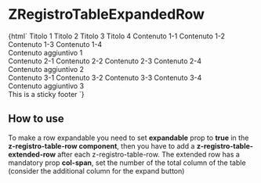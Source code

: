 
<Meta
  title="RegistroTable/ZRegistroTableExpandedRow"
  component="z-registro-table-expanded-row"
/>

# ZRegistroTableExpandedRow

<Preview>
  <Story name="ZRegistroTableExpandedRow-sample">
    {html`<z-registro-table bordered="true">
      <z-registro-table-head>
        <z-registro-table-header-row expandable="true">
          <z-registro-table-header>
            <span>Titolo 1</span>
          </z-registro-table-header>
          <z-registro-table-header>
            <span>Titolo 2</span>
          </z-registro-table-header>
          <z-registro-table-header>
            <span>Titolo 3</span>
          </z-registro-table-header>
          <z-registro-table-header>
            <span>Titolo 4</span>
          </z-registro-table-header>
        </z-registro-table-header-row>
      </z-registro-table-head>
      <z-registro-table-body>
        <z-registro-table-row expandable="true">
          <z-registro-table-cell>
            <span>Contenuto 1-1</span>
          </z-registro-table-cell>
          <z-registro-table-cell>
            <span>Contenuto 1-2</span>
          </z-registro-table-cell>
          <z-registro-table-cell>
            <span>Contenuto 1-3</span>
          </z-registro-table-cell>
          <z-registro-table-cell>
            <span>Contenuto 1-4</span>
          </z-registro-table-cell>
        </z-registro-table-row>
        <z-registro-table-expanded-row col-span="5">
          <div>Contenuto aggiuntivo 1</div>
        </z-registro-table-expanded-row>
        <z-registro-table-row expandable="true">
          <z-registro-table-cell>
            <span>Contenuto 2-1</span>
          </z-registro-table-cell>
          <z-registro-table-cell>
            <span>Contenuto 2-2</span>
          </z-registro-table-cell>
          <z-registro-table-cell>
            <span>Contenuto 2-3</span>
          </z-registro-table-cell>
          <z-registro-table-cell>
            <span>Contenuto 2-4</span>
          </z-registro-table-cell>
        </z-registro-table-row>
        <z-registro-table-expanded-row col-span="5">
          <div>Contenuto aggiuntivo 2</div>
        </z-registro-table-expanded-row>
        <z-registro-table-row expandable="true">
          <z-registro-table-cell>
            <span>Contenuto 3-1</span>
          </z-registro-table-cell>
          <z-registro-table-cell>
            <span>Contenuto 3-2</span>
          </z-registro-table-cell>
          <z-registro-table-cell>
            <span>Contenuto 3-3</span>
          </z-registro-table-cell>
          <z-registro-table-cell>
            <span>Contenuto 3-4</span>
          </z-registro-table-cell>
        </z-registro-table-row>
        <z-registro-table-expanded-row col-span="5">
          <div>Contenuto aggiuntivo 3</div>
        </z-registro-table-expanded-row>
      </z-registro-table-body>
      <z-registro-table-sticky-footer slot="sticky-footer">
        <span>This is a sticky footer</span>
      </z-registro-table-sticky-footer>
    </z-registro-table>`}
  </Story>
</Preview>

<Props of="z-registro-table-expanded-row" />

## How to use

To make a row expandable you need to set **expandable** prop to **true** in the **z-registro-table-row component**, then
you have to add a **z-registro-table-extended-row** after each z-registro-table-row.
The extended row has a mandatory prop **col-span**, set the number of the total column of the table (consider the additional column for the
expand button)
